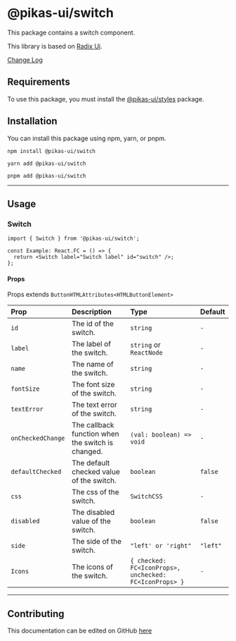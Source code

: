 

<NextSeo title="Switch" />

# @pikas-ui/switch

This package contains a switch component.

This library is based on [Radix Ui](https://www.radix-ui.com/).

<a href="https://github.com/Achaak/pikas/blob/main/packages/ui/switch/CHANGELOG.md">
  Change Log
</a>

## Requirements

To use this package, you must install the <a href={stylesLink}>@pikas-ui/styles</a> package.

## Installation

You can install this package using npm, yarn, or pnpm.

```
npm install @pikas-ui/switch
```

```
yarn add @pikas-ui/switch
```

```
pnpm add @pikas-ui/switch
```

---

## Usage

### Switch

<SwitchExample />

```tsx
import { Switch } from '@pikas-ui/switch';

const Example: React.FC = () => {
  return <Switch label="Switch label" id="switch" />;
};
```

#### Props

Props extends `ButtonHTMLAttributes<HTMLButtonElement>`

| Prop              | Description                                       | Type                                                   | Default  |
| :---------------- | :------------------------------------------------ | :----------------------------------------------------- | :------- |
| `id`              | The id of the switch.                             | `string`                                               | `-`      |
| `label`           | The label of the switch.                          | `string` or `ReactNode`                                | `-`      |
| `name`            | The name of the switch.                           | `string`                                               | `-`      |
| `fontSize`        | The font size of the switch.                      | `string`                                               | `-`      |
| `textError`       | The text error of the switch.                     | `string`                                               | `-`      |
| `onCheckedChange` | The callback function when the switch is changed. | `(val: boolean) => void`                               | `-`      |
| `defaultChecked`  | The default checked value of the switch.          | `boolean`                                              | `false`  |
| `css`             | The css of the switch.                            | `SwitchCSS`                                            | `-`      |
| `disabled`        | The disabled value of the switch.                 | `boolean`                                              | `false`  |
| `side`            | The side of the switch.                           | `"left' or 'right"`                                    | `"left"` |
| `Icons`           | The icons of the switch.                          | `{ checked: FC<IconProps>, unchecked: FC<IconProps> }` | `-`      |

---

## Contributing

This documentation can be edited on GitHub [here](https://github.com/Achaak/pikas/blob/main/apps/docs-ui/pages/components/switch.mdx)
